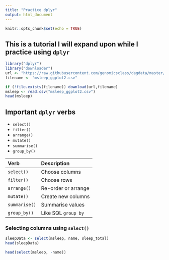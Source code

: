 ```yaml
---
title: "Practice dplyr"
output: html_document
---
```


```r
knitr::opts_chunk$set(echo = TRUE)
```

## This is a tutorial I will expand upon while I practice using `dplyr`



```r
library("dplyr")
library("downloader")
url <- "https://raw.githubusercontent.com/genomicsclass/dagdata/master/inst/extdata/msleep_ggplot2.csv"
filename <- "msleep_ggplot2.csv"
```

```r
if (!file.exists(filename)) download(url,filename)
msleep <- read.csv("msleep_ggplot2.csv")
head(msleep)
```

## Important `dplyr` verbs

* `select()`
* `filter()`
* `arrange()`
* `mutate()`
* `summarise()`
* `group_by()`

| Verb | Description |
|:---|:---|
|`select()`| Choose columns |
| `filter()`| Choose rows |
| `arrange()`| Re-order or arrange |
| `mutate()`| Create new columns |
| `summarise()`| Summarise values |
| `group_by()`| Like SQL `group by`|

### Selecting columns using `select()`

```r
sleepData <- select(msleep, name, sleep_total)
head(sleepData)
```

```r
head(select(msleep, -name))
```
```r

```